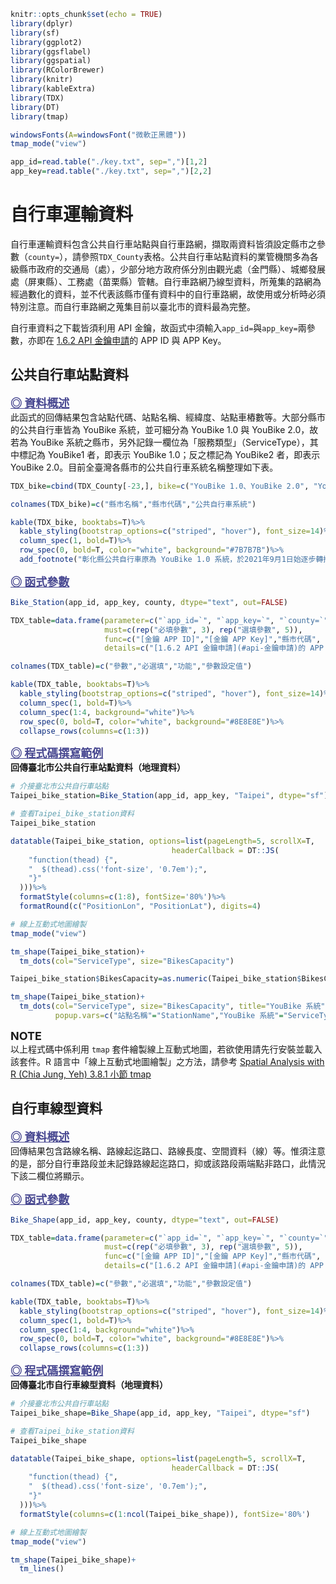 ```r
knitr::opts_chunk$set(echo = TRUE)
library(dplyr)
library(sf)
library(ggplot2)
library(ggsflabel)
library(ggspatial)
library(RColorBrewer)
library(knitr)
library(kableExtra)
library(TDX)
library(DT)
library(tmap)

windowsFonts(A=windowsFont("微軟正黑體"))
tmap_mode("view")

app_id=read.table("./key.txt", sep=",")[1,2]
app_key=read.table("./key.txt", sep=",")[2,2]
```

# **自行車運輸資料**
自行車運輸資料包含公共自行車站點與自行車路網，擷取兩資料皆須設定縣市之參數（`county=`），請參照`TDX_County`表格。公共自行車站點資料的業管機關多為各級縣市政府的交通局（處），少部分地方政府係分別由觀光處（金門縣）、城鄉發展處（屏東縣）、工務處（苗栗縣）管轄。自行車路網乃線型資料，所蒐集的路網為經過數化的資料，並不代表該縣市僅有資料中的自行車路網，故使用或分析時必須特別注意。而自行車路網之蒐集目前以臺北市的資料最為完整。  

自行車資料之下載皆須利用 API 金鑰，故函式中須輸入`app_id=`與`app_key=`兩參數，亦即在 [1.6.2 API 金鑰申請](#api-金鑰申請)的 APP ID 與 APP Key。  



## 公共自行車站點資料
<font color="#484891" size="4"><u>**◎ 資料概述**</u></font>  
此函式的回傳結果包含站點代碼、站點名稱、經緯度、站點車樁數等。大部分縣市的公共自行車皆為 YouBike 系統，並可細分為 YouBike 1.0 與 YouBike 2.0，故若為 YouBike 系統之縣市，另外記錄一欄位為「服務類型」（ServiceType），其中標記為 YouBike1 者，即表示 YouBike 1.0；反之標記為 YouBike2 者，即表示 YouBike 2.0。目前全臺灣各縣市的公共自行車系統名稱整理如下表。  

```r
TDX_bike=cbind(TDX_County[-23,], bike=c("YouBike 1.0、YouBike 2.0", "YouBike 1.0、YouBike 2.0", "YouBike 1.0", "YouBike 1.0、YouBike 2.0 （ibike）", "T-Bike", "YouBike 2.0", "--", "YouBike 1.0", "--", "YouBike 1.0", "-- （參見備註）", "--", "--", "--", "YouBike 2.0", "Pbike", "--", "--", "--", "K Bike", "--", "--"))

colnames(TDX_bike)=c("縣市名稱","縣市代碼","公共自行車系統")

kable(TDX_bike, booktabs=T)%>%
  kable_styling(bootstrap_options=c("striped", "hover"), font_size=14)%>%
  column_spec(1, bold=T)%>%
  row_spec(0, bold=T, color="white", background="#7B7B7B")%>%
  add_footnote("彰化縣公共自行車原為 YouBike 1.0 系統，於2021年9月1日始逐步轉換為 Moovo 無樁系統，惟目前此公共自行車的站點資料尚未匯入 TDX 平臺！", notation="symbol")
```


<font color="#484891" size="4"><u>**◎ 函式參數**</u></font>  
```r
Bike_Station(app_id, app_key, county, dtype="text", out=FALSE)
```

```r
TDX_table=data.frame(parameter=c("`app_id=`", "`app_key=`", "`county=`", rep("`dtype=`", 2), rep("`out=`", 3)),
                     must=c(rep("必填參數", 3), rep("選填參數", 5)),
                     func=c("[金鑰 APP ID]","[金鑰 APP Key]","縣市代碼", rep("回傳的資料型態", 2), rep("匯出資料之路徑", 3)),
                     details=c("[1.6.2 API 金鑰申請](#api-金鑰申請)的 APP ID","[1.6.2 API 金鑰申請](#api-金鑰申請)的 APP Key", "請參照`TDX_County`表格，並確保所輸入的縣市具有公共自行車系統", "`text`：純文字形式，其資料型態屬`data.frame` [**預設值**]", "`sf`：地理資料形式，其資料型態屬`sf`","`FALSE`：不匯出資料至本機 [**預設值**]" ,"若回傳的資料型態為「`text`」：路徑必須含有`.csv`或`.txt`", "若回傳的資料型態為「`sf`」：路徑必須含有`.shp`"))

colnames(TDX_table)=c("參數","必選填","功能","參數設定值")

kable(TDX_table, booktabs=T)%>%
  kable_styling(bootstrap_options=c("striped", "hover"), font_size=14)%>%
  column_spec(1, bold=T)%>%
  column_spec(1:4, background="white")%>%
  row_spec(0, bold=T, color="white", background="#8E8E8E")%>%
  collapse_rows(columns=c(1:3))
```

<font color="#484891" size="4"><u>**◎ 程式碼撰寫範例**</u></font>  
**回傳臺北市公共自行車站點資料（地理資料）**
```r
# 介接臺北市公共自行車站點
Taipei_bike_station=Bike_Station(app_id, app_key, "Taipei", dtype="sf")
```

```r
# 查看Taipei_bike_station資料
Taipei_bike_station
```

```r
datatable(Taipei_bike_station, options=list(pageLength=5, scrollX=T,
                                    headerCallback = DT::JS(
    "function(thead) {",
    "  $(thead).css('font-size', '0.7em');",
    "}"
  )))%>%
  formatStyle(columns=c(1:8), fontSize='80%')%>%
  formatRound(c("PositionLon", "PositionLat"), digits=4)
```

```r
# 線上互動式地圖繪製
tmap_mode("view")

tm_shape(Taipei_bike_station)+
  tm_dots(col="ServiceType", size="BikesCapacity")
```

```r
Taipei_bike_station$BikesCapacity=as.numeric(Taipei_bike_station$BikesCapacity)

tm_shape(Taipei_bike_station)+
  tm_dots(col="ServiceType", size="BikesCapacity", title="YouBike 系統", labels=c("YouBike 1.0","YouBike 2.0"),
          popup.vars=c("站點名稱"="StationName","YouBike 系統"="ServiceType","站點車樁數"="BikesCapacity"))
```

:::notice
<font size="4">**NOTE**</font>  
以上程式碼中係利用 `tmap` 套件繪製線上互動式地圖，若欲使用請先行安裝並載入該套件。R 語言中「線上互動式地圖繪製」之方法，請參考 [Spatial Analysis with R (Chia Jung, Yeh) 3.8.1 小節 tmap](https://chiajung-yeh.github.io/Spatial-Analysis/data-visualization-with-maps.html#tmap)
:::



## 自行車線型資料
<font color="#484891" size="4"><u>**◎ 資料概述**</u></font>  
回傳結果包含路線名稱、路線起迄路口、路線長度、空間資料（線）等。惟須注意的是，部分自行車路段並未記錄路線起迄路口，抑或該路段兩端點非路口，此情況下該二欄位將顯示<NA>。  

<font color="#484891" size="4"><u>**◎ 函式參數**</u></font>  
```r
Bike_Shape(app_id, app_key, county, dtype="text", out=FALSE)
```

```r
TDX_table=data.frame(parameter=c("`app_id=`", "`app_key=`", "`county=`", rep("`dtype=`", 2), rep("`out=`", 3)),
                     must=c(rep("必填參數", 3), rep("選填參數", 5)),
                     func=c("[金鑰 APP ID]","[金鑰 APP Key]","縣市代碼", rep("回傳的資料型態", 2), rep("匯出資料之路徑", 3)),
                     details=c("[1.6.2 API 金鑰申請](#api-金鑰申請)的 APP ID","[1.6.2 API 金鑰申請](#api-金鑰申請)的 APP Key", "請參照`TDX_County`表格", "`text`：純文字形式，其資料型態屬`data.frame` [**預設值**]", "`sf`：地理資料形式，其資料型態屬`sf`","`FALSE`：不匯出資料至本機 [**預設值**]" ,"若回傳的資料型態為「`text`」：路徑必須含有`.csv`或`.txt`", "若回傳的資料型態為「`sf`」：路徑必須含有`.shp`"))

colnames(TDX_table)=c("參數","必選填","功能","參數設定值")

kable(TDX_table, booktabs=T)%>%
  kable_styling(bootstrap_options=c("striped", "hover"), font_size=14)%>%
  column_spec(1, bold=T)%>%
  column_spec(1:4, background="white")%>%
  row_spec(0, bold=T, color="white", background="#8E8E8E")%>%
  collapse_rows(columns=c(1:3))
```

<font color="#484891" size="4"><u>**◎ 程式碼撰寫範例**</u></font>  
**回傳臺北市自行車線型資料（地理資料）**
```r
# 介接臺北市公共自行車站點
Taipei_bike_shape=Bike_Shape(app_id, app_key, "Taipei", dtype="sf")
```

```r
# 查看Taipei_bike_station資料
Taipei_bike_shape
```

```r
datatable(Taipei_bike_shape, options=list(pageLength=5, scrollX=T,
                                    headerCallback = DT::JS(
    "function(thead) {",
    "  $(thead).css('font-size', '0.7em');",
    "}"
  )))%>%
  formatStyle(columns=c(1:ncol(Taipei_bike_shape)), fontSize='80%')
```

```r
# 線上互動式地圖繪製
tmap_mode("view")

tm_shape(Taipei_bike_shape)+
  tm_lines()
```

